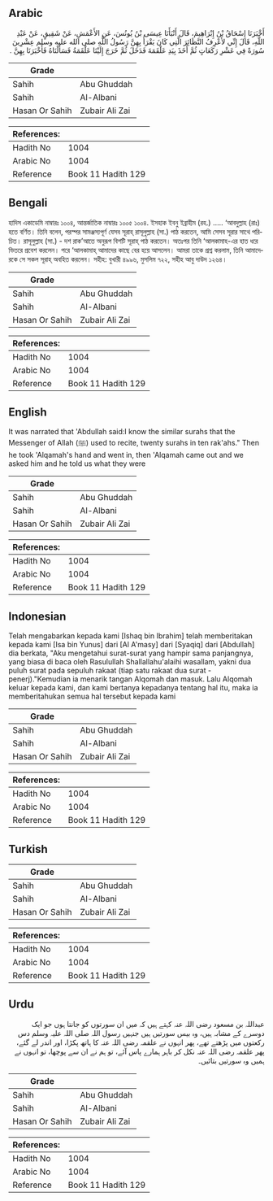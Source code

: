 ## Arabic


<div dir="rtl" lang="ar" style={{fontSize:'larger',backgroundColor:'#f8f9fa',padding:20}}>
أَخْبَرَنَا إِسْحَاقُ بْنُ إِبْرَاهِيمَ، قَالَ أَنْبَأَنَا عِيسَى بْنُ يُونُسَ، عَنِ الأَعْمَشِ، عَنْ شَقِيقٍ، عَنْ عَبْدِ اللَّهِ، قَالَ إِنِّي لأَعْرِفُ النَّظَائِرَ الَّتِي كَانَ يَقْرَأُ بِهِنَّ رَسُولُ اللَّهِ صلى الله عليه وسلم عِشْرِينَ سُورَةً فِي عَشْرِ رَكَعَاتٍ ثُمَّ أَخَذَ بِيَدِ عَلْقَمَةَ فَدَخَلَ ثُمَّ خَرَجَ إِلَيْنَا عَلْقَمَةُ فَسَأَلْنَاهُ فَأَخْبَرَنَا بِهِنَّ ‏.‏
</div>
<div style={{backgroundColor:'#f8f9fa',padding:20, marginBottom: 10}}><table> <thead> <tr> <th>Grade</th> <th></th> </tr> </thead> <tbody> <tr><td>Sahih</td><td>Abu Ghuddah</td></tr><tr><td>Sahih</td><td>Al-Albani</td></tr><tr><td>Hasan Or Sahih</td><td>Zubair Ali Zai</td></tr></tbody></table><table> <thead> <tr> <th>References:</th> <th></th> </tr> </thead> <tbody><tr><td>Hadith No</td><td>1004</td></tr><tr><td>Arabic No</td><td>1004</td></tr><tr><td>Reference</td><td>Book 11 Hadith 129</td></tr></tbody></table></div>

## Bengali


<div dir="ltr" lang="bn" style={{fontSize:'larger',backgroundColor:'#f8f9fa',padding:20}}>
হাদিস একাডেমি নাম্বারঃ ১০০৪, আন্তর্জাতিক নাম্বারঃ ১০০৫ ১০০৪. ইসহাক ইবনু ইব্রাহীম (রহ.) ..... ‘আবদুল্লাহ (রাঃ) হতে বর্ণিত। তিনি বলেন, পরস্পর সামঞ্জস্যপূর্ণ যেসব সূরাহ্ রাসূলুল্লাহ (সা.) পাঠ করতেন, আমি সেসব সূরার সাথে পরিচিত। রাসূলুল্লাহ (সা.) - দশ রাক’আতে অনুরূপ বিশটি সূরাহ্ পাঠ করতেন। অতঃপর তিনি ‘আলকামাহ-এর হাত ধরে ভিতরে প্রবেশ করলেন। পরে ‘আলকামাহ্ আমাদের কাছে বের হয়ে আসলেন। আমরা তাকে প্রশ্ন করলাম, তিনি আমাদেরকে সে সকল সূরাহ্ অবহিত করলেন। সহীহ: বুখারী ৪৯৯৬, মুসলিম ৭২২, সহীহ আবু দাউদ ১২৬৪।
</div>
<div style={{backgroundColor:'#f8f9fa',padding:20, marginBottom: 10}}><table> <thead> <tr> <th>Grade</th> <th></th> </tr> </thead> <tbody> <tr><td>Sahih</td><td>Abu Ghuddah</td></tr><tr><td>Sahih</td><td>Al-Albani</td></tr><tr><td>Hasan Or Sahih</td><td>Zubair Ali Zai</td></tr></tbody></table><table> <thead> <tr> <th>References:</th> <th></th> </tr> </thead> <tbody><tr><td>Hadith No</td><td>1004</td></tr><tr><td>Arabic No</td><td>1004</td></tr><tr><td>Reference</td><td>Book 11 Hadith 129</td></tr></tbody></table></div>

## English


<div dir="ltr" lang="en" style={{fontSize:'larger',backgroundColor:'#f8f9fa',padding:20}}>
It was narrated that 'Abdullah said:I know the similar surahs that the Messenger of Allah (ﷺ) used to recite, twenty surahs in ten rak'ahs." Then he took 'Alqamah's hand and went in, then 'Alqamah came out and we asked him and he told us what they were
</div>
<div style={{backgroundColor:'#f8f9fa',padding:20, marginBottom: 10}}><table> <thead> <tr> <th>Grade</th> <th></th> </tr> </thead> <tbody> <tr><td>Sahih</td><td>Abu Ghuddah</td></tr><tr><td>Sahih</td><td>Al-Albani</td></tr><tr><td>Hasan Or Sahih</td><td>Zubair Ali Zai</td></tr></tbody></table><table> <thead> <tr> <th>References:</th> <th></th> </tr> </thead> <tbody><tr><td>Hadith No</td><td>1004</td></tr><tr><td>Arabic No</td><td>1004</td></tr><tr><td>Reference</td><td>Book 11 Hadith 129</td></tr></tbody></table></div>

## Indonesian


<div dir="ltr" lang="id" style={{fontSize:'larger',backgroundColor:'#f8f9fa',padding:20}}>
Telah mengabarkan kepada kami [Ishaq bin Ibrahim] telah memberitakan kepada kami [Isa bin Yunus] dari [Al A'masy] dari [Syaqiq] dari [Abdullah] dia berkata, "Aku mengetahui surat-surat yang hampir sama panjangnya, yang biasa di baca oleh Rasulullah Shallallahu'alaihi wasallam, yakni dua puluh surat pada sepuluh rakaat (tiap satu rakaat dua surat - penerj)."Kemudian ia menarik tangan Alqomah dan masuk. Lalu Alqomah keluar kepada kami, dan kami bertanya kepadanya tentang hal itu, maka ia memberitahukan semua hal tersebut kepada kami
</div>
<div style={{backgroundColor:'#f8f9fa',padding:20, marginBottom: 10}}><table> <thead> <tr> <th>Grade</th> <th></th> </tr> </thead> <tbody> <tr><td>Sahih</td><td>Abu Ghuddah</td></tr><tr><td>Sahih</td><td>Al-Albani</td></tr><tr><td>Hasan Or Sahih</td><td>Zubair Ali Zai</td></tr></tbody></table><table> <thead> <tr> <th>References:</th> <th></th> </tr> </thead> <tbody><tr><td>Hadith No</td><td>1004</td></tr><tr><td>Arabic No</td><td>1004</td></tr><tr><td>Reference</td><td>Book 11 Hadith 129</td></tr></tbody></table></div>

## Turkish


<div dir="ltr" lang="tr" style={{fontSize:'larger',backgroundColor:'#f8f9fa',padding:20}}>

</div>
<div style={{backgroundColor:'#f8f9fa',padding:20, marginBottom: 10}}><table> <thead> <tr> <th>Grade</th> <th></th> </tr> </thead> <tbody> <tr><td>Sahih</td><td>Abu Ghuddah</td></tr><tr><td>Sahih</td><td>Al-Albani</td></tr><tr><td>Hasan Or Sahih</td><td>Zubair Ali Zai</td></tr></tbody></table><table> <thead> <tr> <th>References:</th> <th></th> </tr> </thead> <tbody><tr><td>Hadith No</td><td>1004</td></tr><tr><td>Arabic No</td><td>1004</td></tr><tr><td>Reference</td><td>Book 11 Hadith 129</td></tr></tbody></table></div>

## Urdu


<div dir="rtl" lang="ur" style={{fontSize:'larger',backgroundColor:'#f8f9fa',padding:20}}>
عبداللہ بن مسعود رضی اللہ عنہ کہتے ہیں کہ میں ان سورتوں کو جانتا ہوں جو ایک دوسرے کے مشابہ ہیں، وہ بیس سورتیں ہیں جنہیں رسول اللہ صلی اللہ علیہ وسلم دس رکعتوں میں پڑھتے تھے، پھر انہوں نے علقمہ رضی اللہ عنہ کا ہاتھ پکڑا، اور اندر لے گئے، پھر علقمہ رضی اللہ عنہ نکل کر باہر ہمارے پاس آئے، تو ہم نے ان سے پوچھا، تو انہوں نے ہمیں وہ سورتیں بتائیں۔
</div>
<div style={{backgroundColor:'#f8f9fa',padding:20, marginBottom: 10}}><table> <thead> <tr> <th>Grade</th> <th></th> </tr> </thead> <tbody> <tr><td>Sahih</td><td>Abu Ghuddah</td></tr><tr><td>Sahih</td><td>Al-Albani</td></tr><tr><td>Hasan Or Sahih</td><td>Zubair Ali Zai</td></tr></tbody></table><table> <thead> <tr> <th>References:</th> <th></th> </tr> </thead> <tbody><tr><td>Hadith No</td><td>1004</td></tr><tr><td>Arabic No</td><td>1004</td></tr><tr><td>Reference</td><td>Book 11 Hadith 129</td></tr></tbody></table></div>